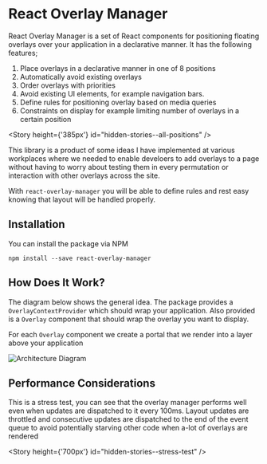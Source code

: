 


<Meta title="Documentation/Introduction" />

# React Overlay Manager

React Overlay Manager is a set of React components for positioning floating overlays over your application
in a declarative manner. It has the following features;

1. Place overlays in a declarative manner in one of 8 positions
2. Automatically avoid existing overlays
3. Order overlays with priorities
4. Avoid existing UI elements, for example navigation bars.
5. Define rules for positioning overlay based on media queries
6. Constraints on display for example limiting number of overlays in a certain position

<Story height={'385px'} id="hidden-stories--all-positions" />

This library is a product of some ideas I have implemented at various workplaces where we needed
to enable develoers to add overlays to a page without having to worry about testing them
in every permutation or interaction with other overlays across the site.

With `react-overlay-manager` you will be able to define rules and rest easy knowing that layout will be
handled properly.

## Installation

You can install the package via NPM

`npm install --save react-overlay-manager`

## How Does It Work?

The diagram below shows the general idea. The package provides a `OverlayContextProvider` which
should wrap your application. Also provided is a `Overlay` component that should wrap the
overlay you want to display.

For each `Overlay` component we create a portal that we render into a layer above your application

![Architecture Diagram](https://i.imgur.com/iCPFcnM.png)



## Performance Considerations
This is a stress test, you can see that the overlay manager performs
well even when updates are dispatched to it every 100ms. Layout updates are throttled
and consecutive updates are dispatched to the end of the event queue to avoid potentially
starving other code when a-lot of overlays are rendered

<Story height={'700px'} id="hidden-stories--stress-test" />



